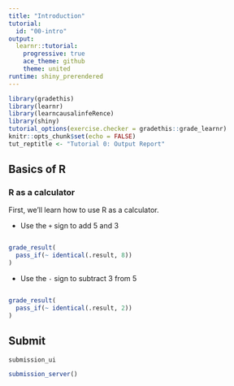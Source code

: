 ```yaml
---
title: "Introduction"
tutorial:
  id: "00-intro"
output:
  learnr::tutorial:
    progressive: true
    ace_theme: github 
    theme: united
runtime: shiny_prerendered
---
```


```r
library(gradethis)
library(learnr)
library(learncausalinfeRence)
library(shiny)
tutorial_options(exercise.checker = gradethis::grade_learnr)
knitr::opts_chunk$set(echo = FALSE)
tut_reptitle <- "Tutorial 0: Output Report"
```


## Basics of R

### R as a calculator


First, we'll learn how to use R as a calculator.

- Use the `+` sign to add 5 and 3

```r

```

```r
grade_result(
  pass_if(~ identical(.result, 8))
)
```


- Use the `-` sign to subtract 3 from 5

```r

```

```r
grade_result(
  pass_if(~ identical(.result, 2))
)
```

## Submit 

```r
submission_ui
```



```r
submission_server()
```
